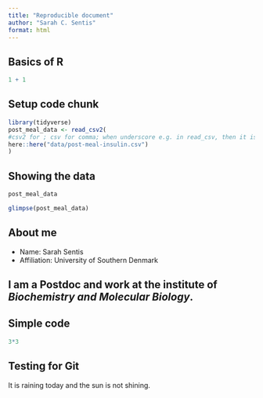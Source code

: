 ```yaml
---
title: "Reproducible document"
author: "Sarah C. Sentis"
format: html
---
```


## Basics of R

```r
1 + 1 
```
## Setup code chunk 

```r
library(tidyverse)
post_meal_data <- read_csv2(
#csv2 for ; csv for comma; when underscore e.g. in read_csv, then it is from tidyverse 
here::here("data/post-meal-insulin.csv")
)
```

## Showing the data 
```r
post_meal_data
```

```r
glimpse(post_meal_data)
```





## About me 
- Name: Sarah Sentis 
- Affiliation: University of Southern Denmark 

I am a **Postdoc** and work at the institute of *Biochemistry and Molecular Biology*.
---

## Simple code
```r
3*3
```

## Testing for Git 
It is raining today and the sun is not shining. 


